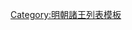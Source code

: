 {{ming|title=明朝溧陽國諸王|ed=溧陽國|head=[[弘治 (明朝)|弘治]]三年（[[1490年]]）封。|
{{ming/title}}
{{ming/list|溧陽榮定王|[[朱聰𣷾]]|朱成鍊、庶四子|[[1490年]]—[[1557年]]|弘治三年封。[[嘉靖]]三十六年薨。}}
{{ming/list|溧陽恭懿王|[[朱俊椐]]|朱聰𣷾、庶一子|[[1561年]]—[[1581年]]|嘉靖四十年襲封。[[萬曆]]九年薨。}}
{{ming/list|溧陽長子|[[朱充𰞂|朱充{{僻字|𰞂|⿱囘火}}]]|朱俊槿、一子|  |萬曆初封[[长子 (封号)|長子]]。八年先卒。}}
}}<noinclude>
[[Category:明朝諸王列表模板]]
</noinclude>